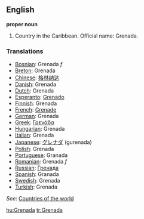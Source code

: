 ==English==

'''proper noun'''

# Country in the Caribbean. Official name: Grenada.
===Translations===
*[[Bosnian]]: Grenada ''f''
*[[Breton]]: Grenada
*[[Chinese]]: [[格林纳达]]
*[[Danish]]: Grenada
*[[Dutch]]: Grenada
*[[Esperanto]]: [[Grenado]]
*[[Finnish]]: Grenada
*[[French]]: [[Grenade]]
*[[German]]: Grenada
*[[Greek]]: [[Γρενάδα]]
*[[Hungarian]]: Grenada
*[[Italian]]: Grenada
*[[Japanese]]: [[グレナダ]] (gurenada)
*[[Polish]]: Grenada
*[[Portuguese]]: Granada
*[[Romanian]]: Grenada ''f''
*[[Russian]]: [[Гренада]]
*[[Spanish]]: Granada
*[[Swedish]]: Grenada
*[[Turkish]]: Grenada

''See'': [[Countries of the world]]

[[hu:Grenada]]
[[tr:Grenada]]